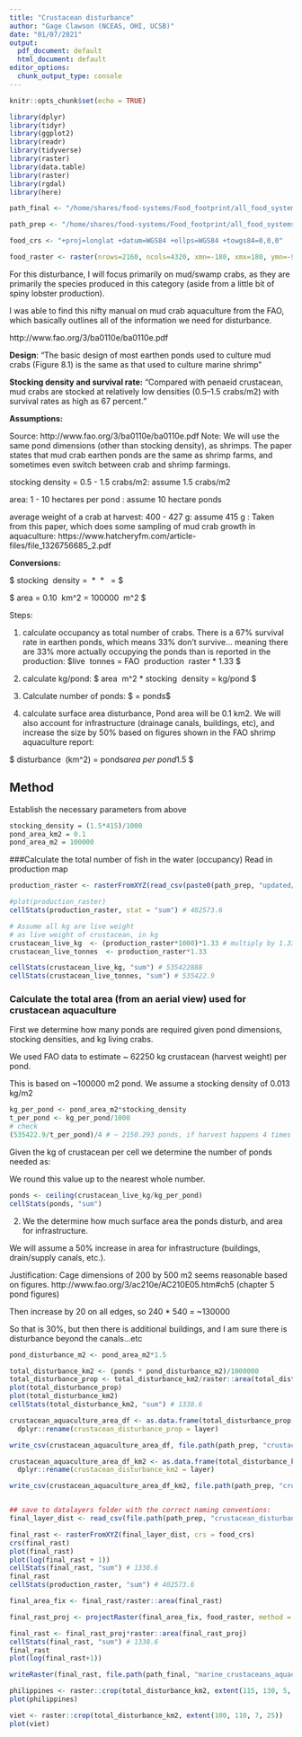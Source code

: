 ```yaml
---
title: "Crustacean disturbance"
author: "Gage Clawson (NCEAS, OHI, UCSB)"
date: "01/07/2021"
output:
  pdf_document: default
  html_document: default
editor_options:
  chunk_output_type: console
---
```


```r
knitr::opts_chunk$set(echo = TRUE)
```

```r
library(dplyr)
library(tidyr)
library(ggplot2)
library(readr)
library(tidyverse)
library(raster)
library(data.table)
library(raster)
library(rgdal)
library(here)

path_final <- "/home/shares/food-systems/Food_footprint/all_food_systems/datalayers"

path_prep <- "/home/shares/food-systems/Food_footprint/all_food_systems/dataprep/aquaculture/marine/crustaceans/"

food_crs <- "+proj=longlat +datum=WGS84 +ellps=WGS84 +towgs84=0,0,0"

food_raster <- raster(nrows=2160, ncols=4320, xmn=-180, xmx=180, ymn=-90, ymx=90)

```

For this disturbance, I will focus primarily on mud/swamp crabs, as they are primarily the species produced in this category (aside from a little bit of spiny lobster production). 

I was able to find this nifty manual on mud crab aquaculture from the FAO, which basically outlines all of the information we need for disturbance. 

http://www.fao.org/3/ba0110e/ba0110e.pdf

**Design**: "The basic design of most earthen ponds used to culture mud crabs (Figure 8.1) is
the same as that used to culture marine shrimp"

**Stocking density and survival rate:** "Compared with penaeid crustacean, mud crabs are stocked at relatively low densities (0.5–1.5 crabs/m2) with survival rates as high as 67 percent."



**Assumptions:** 

Source: http://www.fao.org/3/ba0110e/ba0110e.pdf
Note: We will use the same pond dimensions (other than stocking density), as shrimps. The paper states that mud crab earthen ponds are the same as shrimp farms, and sometimes even switch between crab and shrimp farmings. 

stocking density = 0.5 - 1.5 crabs/m2: assume 1.5 crabs/m2 

area: 1 - 10 hectares per pond : assume 10 hectare ponds 

average weight of a crab at harvest: 400 - 427 g: assume 415 g : Taken from this paper, which does some sampling of mud crab growth in aquaculture: https://www.hatcheryfm.com/article-files/file_1326756685_2.pdf

**Conversions:** 

$ stocking \ density = \frac{1.5 \ crabs}{m^2} \ *  \frac{415 \ g }{1 \ crab} \ * \ \frac{1 \ kg}{1000 \ g}   = \frac{0.6225 kg}{m^2} $ 

$ area = 0.10\  km^2 = 100000 \ m^2 $ 


Steps: 

1. calculate occupancy as total number of crabs. There is a 67% survival rate in earthen ponds, which means 33% don't survive... meaning there are 33% more actually occupying the ponds than is reported in the production:
   $live \ tonnes = FAO \ production \ raster * 1.33 $
   
2. calculate kg/pond:
   $ area \ m^2 * stocking\  density \frac{kg}{m^2} = kg/pond $
   
3. Calculate number of ponds:
   $ \frac{Live \ weight \ (kg)}{kg / pond} = ponds$
   
4. calculate surface area disturbance,  Pond area will be 0.1 km2. We will also account for infrastructure (drainage canals, buildings, etc), and increase the size by 50% based on figures shown in the FAO shrimp aquaculture report:

  $ disturbance \ (km^2) = ponds*area per pond*1.5 $
  

## Method 

Establish the necessary parameters from above
```r

stocking_density = (1.5*415)/1000
pond_area_km2 = 0.1
pond_area_m2 = 100000

```

###Calculate the total number of fish in the water (occupancy)
Read in production map

```r
production_raster <- rasterFromXYZ(read_csv(paste0(path_prep, "updated/crustaceans_farm_updated.csv")), crs = food_crs) 

#plot(production_raster)
cellStats(production_raster, stat = "sum") # 402573.6

```

```r
# Assume all kg are live weight 
# as live weight of crustacean, in kg
crustacean_live_kg  <- (production_raster*1000)*1.33 # multiply by 1.33 to increase the total tonnes by 33% (67% survival rate). This means this is the actual amount of crab weight that is in the ponds 
crustacean_live_tonnes  <- production_raster*1.33

cellStats(crustacean_live_kg, "sum") # 535422888
cellStats(crustacean_live_tonnes, "sum") # 535422.9


```


### Calculate the total area (from an aerial view) used for crustacean aquaculture

First we determine how many ponds are required given pond dimensions, stocking densities, and kg living crabs. 

We used FAO data to estimate ~ 62250 kg crustacean (harvest weight) per pond.

This is based on ~100000 m2 pond.  We assume a stocking density of 0.013 kg/m2

```r

kg_per_pond <- pond_area_m2*stocking_density
t_per_pond <- kg_per_pond/1000
# check
(535422.9/t_per_pond)/4 # ~ 2150.293 ponds, if harvest happens 4 times a year

```

Given the kg of crustacean per cell we determine the number of ponds needed as:

We round this value up to the nearest whole number.

```r

ponds <- ceiling(crustacean_live_kg/kg_per_pond)
cellStats(ponds, "sum") 

```

2. We the determine how much surface area the ponds disturb, and area for infrastructure.

We will assume a 50% increase in area for infrastructure (buildings, drain/supply canals, etc.). 

Justification: 
Cage dimensions of 200 by 500 m2 seems reasonable based on figures. http://www.fao.org/3/ac210e/AC210E05.htm#ch5 (chapter 5 pond figures)

Then increase by 20 on all edges, so 240 * 540 = ~130000

So that is 30%, but then there is additional buildings, and I am sure there is disturbance beyond the canals…etc

```r
pond_disturbance_m2 <- pond_area_m2*1.5

total_disturbance_km2 <- (ponds * pond_disturbance_m2)/1000000
total_disturbance_prop <- total_disturbance_km2/raster::area(total_disturbance_km2)
plot(total_disturbance_prop)
plot(total_disturbance_km2)
cellStats(total_disturbance_km2, "sum") # 1338.6

crustacean_aquaculture_area_df <- as.data.frame(total_disturbance_prop, xy=TRUE) %>% 
  dplyr::rename(crustacean_disturbance_prop = layer)

write_csv(crustacean_aquaculture_area_df, file.path(path_prep, "crustacean_disturbance_prop.csv"))

crustacean_aquaculture_area_df_km2 <- as.data.frame(total_disturbance_km2, xy = TRUE) %>%
  dplyr::rename(crustacean_disturbance_km2 = layer)

write_csv(crustacean_aquaculture_area_df_km2, file.path(path_prep, "crustacean_disturbance_km2.csv"))


## save to datalayers folder with the correct naming conventions: 
final_layer_dist <- read_csv(file.path(path_prep, "crustacean_disturbance_km2.csv"))

final_rast <- rasterFromXYZ(final_layer_dist, crs = food_crs)
crs(final_rast)
plot(final_rast)
plot(log(final_rast + 1))
cellStats(final_rast, "sum") # 1338.6
final_rast
cellStats(production_raster, "sum") # 402573.6

final_area_fix <- final_rast/raster::area(final_rast)

final_rast_proj <- projectRaster(final_area_fix, food_raster, method = "ngb")

final_rast <- final_rast_proj*raster::area(final_rast_proj)
cellStats(final_rast, "sum") # 1338.6
final_rast
plot(log(final_rast+1))

writeRaster(final_rast, file.path(path_final, "marine_crustaceans_aquaculture_meat_disturbance.tif"), overwrite = TRUE)
```


```r
philippines <- raster::crop(total_disturbance_km2, extent(115, 130, 5, 20))
plot(philippines)

viet <- raster::crop(total_disturbance_km2, extent(100, 110, 7, 25))
plot(viet)


```

  

